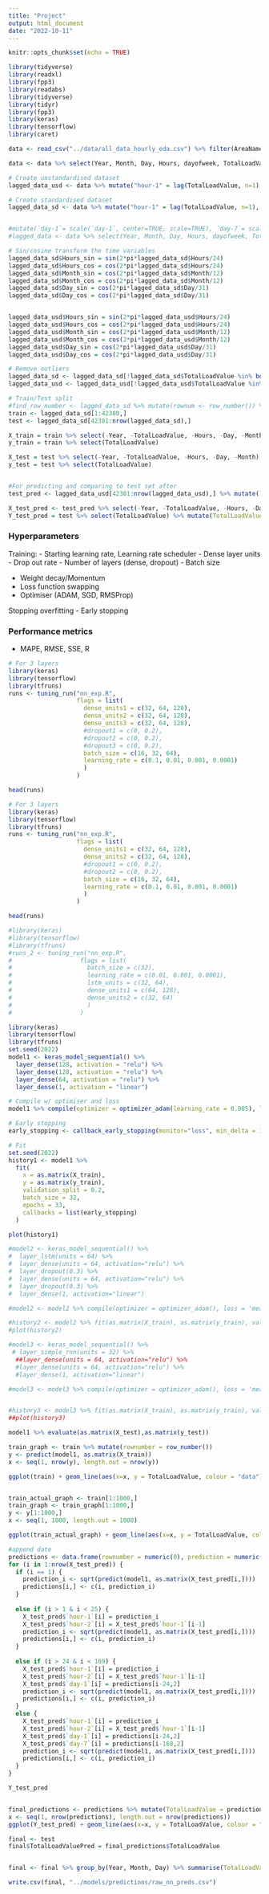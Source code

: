 ```yaml
---
title: "Project"
output: html_document
date: "2022-10-11"
---
```


```r
knitr::opts_chunk$set(echo = TRUE)
```

```r
library(tidyverse)
library(readxl)
library(fpp3)
library(readabs)
library(tidyverse)
library(tidyr)
library(fpp3)
library(keras)
library(tensorflow)
library(caret)
```

```r
data <- read_csv("../data/all_data_hourly_eda.csv") %>% filter(AreaName == "Austria")
```

```r
data <- data %>% select(Year, Month, Day, Hours, dayofweek, TotalLoadValue)

# Create unstandardised dataset
lagged_data_usd <- data %>% mutate("hour-1" = lag(TotalLoadValue, n=1), "hour-2" = lag(TotalLoadValue, n=2) ,"day-1" = lag(TotalLoadValue, n=24), "day-7" = lag(TotalLoadValue, n=168)) %>% select(Year, Month, Day, Hours, dayofweek, TotalLoadValue, `day-1`, `day-7`, `hour-1`, `hour-2`) %>% tail(-168)

# Create standardised dataset
lagged_data_sd <- data %>% mutate("hour-1" = lag(TotalLoadValue, n=1), "hour-2" = lag(TotalLoadValue, n=2) ,"day-1" = lag(TotalLoadValue, n=24), "day-7" = lag(TotalLoadValue, n=168)) %>% select(Year, Month, Day, Hours, dayofweek, TotalLoadValue, `day-1`, `day-7`, `hour-1`, `hour-2`) %>% mutate(`day-1`= sqrt(`day-1`), `day-7`= sqrt(`day-7`), `hour-1`= sqrt(`hour-1`), `hour-2`= sqrt(`hour-2`)) %>% tail(-168)


#mutate(`day-1`= scale(`day-1`, center=TRUE, scale=TRUE), `day-7`= scale(`day-7`, center=TRUE, scale=TRUE), `hour-1`= scale(`hour-1`, center=TRUE, scale=TRUE), `hour-2`= scale(`hour-2`, center=TRUE, scale=TRUE)) %>% tail(-168)
#lagged_data <- data %>% select(Year, Month, Day, Hours, dayofweek, TotalLoadValue)

# Sin/cosine transform the time variables
lagged_data_sd$Hours_sin = sin(2*pi*lagged_data_sd$Hours/24)
lagged_data_sd$Hours_cos = cos(2*pi*lagged_data_sd$Hours/24)
lagged_data_sd$Month_sin = cos(2*pi*lagged_data_sd$Month/12)
lagged_data_sd$Month_cos = cos(2*pi*lagged_data_sd$Month/12)
lagged_data_sd$Day_sin = cos(2*pi*lagged_data_sd$Day/31)
lagged_data_sd$Day_cos = cos(2*pi*lagged_data_sd$Day/31)


lagged_data_usd$Hours_sin = sin(2*pi*lagged_data_usd$Hours/24)
lagged_data_usd$Hours_cos = cos(2*pi*lagged_data_usd$Hours/24)
lagged_data_usd$Month_sin = cos(2*pi*lagged_data_usd$Month/12)
lagged_data_usd$Month_cos = cos(2*pi*lagged_data_usd$Month/12)
lagged_data_usd$Day_sin = cos(2*pi*lagged_data_usd$Day/31)
lagged_data_usd$Day_cos = cos(2*pi*lagged_data_usd$Day/31)

# Remove outliers
lagged_data_sd <- lagged_data_sd[!lagged_data_sd$TotalLoadValue %in% boxplot.stats(lagged_data_sd$TotalLoadValue)$out,]
lagged_data_usd <- lagged_data_usd[!lagged_data_usd$TotalLoadValue %in% boxplot.stats(lagged_data_usd$TotalLoadValue)$out,]

# Train/Test split
#find_row_number <- lagged_data_sd %>% mutate(rownum <- row_number()) %>% filter(Year == 2019, Month == 10, Day == 19)
train <- lagged_data_sd[1:42380,] 
test <- lagged_data_sd[42381:nrow(lagged_data_sd),]

X_train = train %>% select(-Year, -TotalLoadValue, -Hours, -Day, -Month)
y_train = train %>% select(TotalLoadValue)

X_test = test %>% select(-Year, -TotalLoadValue, -Hours, -Day, -Month)
y_test = test %>% select(TotalLoadValue)


#For predicting and comparing to test set after
test_pred <- lagged_data_usd[42381:nrow(lagged_data_usd),] %>% mutate(`day-1`= sqrt(`day-1`), `day-7`= sqrt(`day-7`), `hour-1`= sqrt(`hour-1`), `hour-2`= sqrt(`hour-2`))

X_test_pred <- test_pred %>% select(-Year, -TotalLoadValue, -Hours, -Day, -Month)
Y_test_pred = test %>% select(TotalLoadValue) %>% mutate(TotalLoadValue = sqrt(TotalLoadValue))
```

### Hyperparameters
Training:
- Starting learning rate, Learning rate scheduler
- Dense layer units
- Drop out rate
- Number of layers (dense, dropout)
- Batch size

- Weight decay/Momentum
- Loss function swapping
- Optimiser (ADAM, SGD, RMSProp)

Stopping overfitting
- Early stopping 

### Performance metrics 
- MAPE, RMSE, SSE, R


```r
# For 3 layers
library(keras)
library(tensorflow)
library(tfruns)
runs <- tuning_run("nn_exp.R",
                   flags = list(
                     dense_units1 = c(32, 64, 128),
                     dense_units2 = c(32, 64, 128),
                     dense_units3 = c(32, 64, 128),
                     #dropout1 = c(0, 0.2),
                     #dropout2 = c(0, 0.2),
                     #dropout3 = c(0, 0.2),
                     batch_size = c(16, 32, 64),
                     learning_rate = c(0.1, 0.01, 0.001, 0.0001)
                     )
                   )

head(runs)
```


```r
# For 3 layers
library(keras)
library(tensorflow)
library(tfruns)
runs <- tuning_run("nn_exp.R",
                   flags = list(
                     dense_units1 = c(32, 64, 128),
                     dense_units2 = c(32, 64, 128),
                     #dropout1 = c(0, 0.2),
                     #dropout2 = c(0, 0.2),
                     batch_size = c(16, 32, 64),
                     learning_rate = c(0.1, 0.01, 0.001, 0.0001)
                     )
                   )

head(runs)
```

```r
#library(keras)
#library(tensorflow)
#library(tfruns)
#runs_2 <- tuning_run("nn_exp.R",
#                   flags = list(
#                     batch_size = c(32),
#                     learning_rate = c(0.01, 0.001, 0.0001),
#                     lstm_units = c(32, 64),
#                     dense_units1 = c(64, 128),
#                     dense_units2 = c(32, 64)
#                     )
#                   )

```



```r
library(keras)
library(tensorflow)
library(tfruns)
set.seed(2022)
model1 <- keras_model_sequential() %>%
  layer_dense(128, activation = "relu") %>%
  layer_dense(128, activation = "relu") %>%
  layer_dense(64, activation = "relu") %>%
  layer_dense(1, activation = "linear")

# Compile w/ optimiser and loss
model1 %>% compile(optimizer = optimizer_adam(learning_rate = 0.005), loss = 'mean_absolute_error', metrics=c("mape"))

# Early stopping
early_stopping <- callback_early_stopping(monitor="loss", min_delta = 10, patience=5, mode="min")

# Fit 
set.seed(2022)
history1 <- model1 %>% 
  fit(
    x = as.matrix(X_train), 
    y = as.matrix(y_train), 
    validation_split = 0.2, 
    batch_size = 32,
    epochs = 33,
    callbacks = list(early_stopping)
  )

plot(history1)
```


```r
#model2 <- keras_model_sequential() %>%
#  layer_lstm(units = 64) %>%
#  layer_dense(units = 64, activation="relu") %>%
#  layer_dropout(0.3) %>%
#  layer_dense(units = 64, activation="relu") %>%
#  layer_dropout(0.3) %>%
#  layer_dense(1, activation="linear")

#model2 <- model2 %>% compile(optimizer = optimizer_adam(), loss = 'mean_absolute_error')

#history2 <- model2 %>% fit(as.matrix(X_train), as.matrix(y_train), validation_split = 0.2, epochs = 15)
#plot(history2)
```


```r
#model3 <- keras_model_sequential() %>%
 # layer_simple_rnn(units = 32) %>%
  ##layer_dense(units = 64, activation="relu") %>%
  #layer_dense(units = 64, activation="relu") %>%
  #layer_dense(1, activation="linear")

#model3 <- model3 %>% compile(optimizer = optimizer_adam(), loss = 'mean_absolute_error')


#history3 <- model3 %>% fit(as.matrix(X_train), as.matrix(y_train), validation_split = 0.2, epochs = 15)
##plot(history3)
```


```r
model1 %>% evaluate(as.matrix(X_test),as.matrix(y_test))
```

```r
train_graph <- train %>% mutate(rownumber = row_number())
y <- predict(model1, as.matrix(X_train))
x <- seq(1, nrow(y), length.out = nrow(y))

ggplot(train) + geom_line(aes(x=x, y = TotalLoadValue, colour = "data"), size = 0.1) + geom_line(data = data.frame(train_graph$rownumber,y), aes(x=train_graph$rownumber, y=y, colour="prediction"), size = 0.1)


train_actual_graph <- train[1:1000,]
train_graph <- train_graph[1:1000,]
y <- y[1:1000,]
x <- seq(1, 1000, length.out = 1000)

ggplot(train_actual_graph) + geom_line(aes(x=x, y = TotalLoadValue, colour = "data")) + geom_line(data = data.frame(train_graph$rownumber,y), aes(x=train_graph$rownumber, y=y, colour="prediction"))

```

```r
#append date
predictions <- data.frame(rownumber = numeric(0), prediction = numeric(0))
for (i in 1:nrow(X_test_pred)) {
  if (i == 1) {
    prediction_i <- sqrt(predict(model1, as.matrix(X_test_pred[i,])))
    predictions[i,] <- c(i, prediction_i)
  }
  
  else if (i > 1 & i < 25) {
    X_test_pred$`hour-1`[i] = prediction_i
    X_test_pred$`hour-2`[i] = X_test_pred$`hour-1`[i-1]
    prediction_i <- sqrt(predict(model1, as.matrix(X_test_pred[i,])))
    predictions[i,] <- c(i, prediction_i)
  }
  
  else if (i > 24 & i < 169) {
    X_test_pred$`hour-1`[i] = prediction_i
    X_test_pred$`hour-2`[i] = X_test_pred$`hour-1`[i-1]
    X_test_pred$`day-1`[i] = predictions[i-24,2]
    prediction_i <- sqrt(predict(model1, as.matrix(X_test_pred[i,])))
    predictions[i,] <- c(i, prediction_i)
  }
  else {
    X_test_pred$`hour-1`[i] = prediction_i
    X_test_pred$`hour-2`[i] = X_test_pred$`hour-1`[i-1]
    X_test_pred$`day-1`[i] = predictions[i-24,2]
    X_test_pred$`day-7`[i] = predictions[i-168,2]
    prediction_i <- sqrt(predict(model1, as.matrix(X_test_pred[i,])))
    predictions[i,] <- c(i, prediction_i)
  }
}

Y_test_pred


final_predictions <- predictions %>% mutate(TotalLoadValue = prediction^2) 
x <- seq(1, nrow(predictions), length.out = nrow(predictions))
ggplot(Y_test_pred) + geom_line(aes(x=x, y = TotalLoadValue, colour = "data")) + geom_line(data = final_predictions, aes(x=rownumber, y=TotalLoadValue, colour="prediction"))

final <- test
final$TotalLoadValuePred = final_predictions$TotalLoadValue


final <- final %>% group_by(Year, Month, Day) %>% summarise(TotalLoadValue = sum(TotalLoadValuePred))

write.csv(final, "../models/predictions/raw_nn_preds.csv")
```

